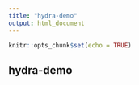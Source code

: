 ```yaml
---
title: "hydra-demo"
output: html_document
---
```


```r
knitr::opts_chunk$set(echo = TRUE)
```

## hydra-demo
